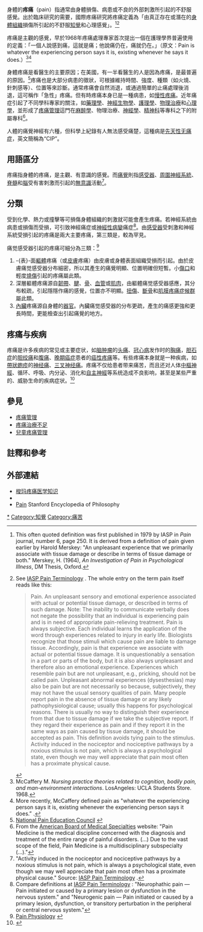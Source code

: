 {{Infobox symptom
|  Image          = OuchFlintGoodrichShot1941.jpg
|  Caption        = 一位婦女在抽血時表情痛苦
|  Field          = [[神經內科|神經內科]]
|  ICD10          = {{ICD10|R|52}}
|  ICD9           = {{ICD9|338}}
|  MedlinePlus    = 002164
|  DiseasesDB     = 9503
|  MeshID         = D010146
}}

身體的'''疼痛'''（pain）指通常由身體損傷、病患或不良的外部刺激所引起的不舒服感覺。出於臨床研究的需要，國際疼痛研究{{tsl|en|International Association for the Study of Pain|國際疼痛研究協會}}將疼痛定義為「由真正存在或潛在的[[身體組織|身體組織]]損傷所引起的不舒服[[知覺|知覺]]和心理感覺」。<ref>This often quoted definition was first published in 1979 by IASP in ''Pain'' journal, number 6, page 250. It is derived from a definition of pain given earlier by Harold Merskey: "An unpleasant experience that we primarily associate with tissue damage or describe in terms of tissue damage or both." Merskey, H. (1964), ''An Investigation of Pain in Psychological Illness'', DM Thesis, Oxford.</ref><ref name="IASPterms">See [http://www.iasp-pain.org/AM/Template.cfm?Section=General_Resource_Links&Template=/CM/HTMLDisplay.cfm&ContentID=3058 IASP Pain Terminology] {{webarchive|url=https://web.archive.org/web/20080512061229/http://www.iasp-pain.org/AM/Template.cfm?Section=General_Resource_Links&Template=%2FCM%2FHTMLDisplay.cfm&ContentID=3058 |date=2008-05-12 }}. The whole entry on the term pain itself reads like this:
<blockquote>
Pain. An unpleasant sensory and emotional experience associated with actual or potential tissue damage, or described in terms of such damage. Note: The inability to communicate verbally does not negate the possibility that an individual is experiencing pain and is in need of appropriate pain-relieving treatment. Pain is always subjective. Each individual learns the application of the word through experiences related to injury in early life. Biologists recognize that those stimuli which cause pain are liable to damage tissue. Accordingly, pain is that experience we associate with actual or potential tissue damage. It is unquestionably a sensation in a part or parts of the body, but it is also always unpleasant and therefore also an emotional experience. Experiences which resemble pain but are not unpleasant, e.g., pricking, should not be called pain. Unpleasant abnormal experiences (dysesthesias) may also be pain but are not necessarily so because, subjectively, they may not have the usual sensory qualities of pain. Many people report pain in the absence of tissue damage or any likely pathophysiological cause; usually this happens for psychological reasons. There is usually no way to distinguish their experience from that due to tissue damage if we take the subjective report. If they regard their experience as pain and if they report it in the same ways as pain caused by tissue damage, it should be accepted as pain. This definition avoids tying pain to the stimulus. Activity induced in the nociceptor and nociceptive pathways by a noxious stimulus is not pain, which is always a psychological state, even though we may well appreciate that pain most often has a proximate physical cause.
</blockquote>
</ref>

疼痛是主觀的感覺，早於1968年疼痛處理專家{{link-en|马戈·麦加费利|Margo McCaffery}}首次提出一個在護理學界普遍使用的定義：「一個人說感到痛，這就是痛；他說痛仍在，痛就仍在。」（原文：Pain is whatever the experiencing person says it is, existing whenever he says it does.）<ref>McCaffery M. ''Nursing practice theories related to cognition, bodily pain, and man-environment interactions''. LosAngeles: UCLA Students Store. 1968.</ref><ref>More recently, McCaffery defined pain as "whatever the experiencing person says it is, existing whenever the experiencing person says it does.” {{cite book |author=Pasero, Chris; McCaffery, Margo |title=Pain: clinical manual |publisher=Mosby |location=St. Louis |year=1999 |pages= |isbn=0-8151-5609-X |oclc= |doi= |accessdate=}}.</ref>

身體疼痛是看醫生的主要原因；在美國，有一半看醫生的人是因為疼痛，是最普遍的原因。<ref>[http://www.npecweb.org/aboutnpec.asp?id=22&selMenu=2,8 National Pain Education Council] {{webarchive|url=https://web.archive.org/web/20080613224535/http://www.npecweb.org/aboutnpec.asp?id=22&selMenu=2,8 |date=2008-06-13 }}</ref>疼痛也是大部分病患的徵狀，可根據維持時間、強度、種類（如火燒、針刺感等）、位置等來診斷。通常疼痛會自然消退，或通過簡單的止痛處理後消退，這可稱作「急性」疼痛。但有時疼痛本身已是一種病患，如[[慢性疼痛|慢性疼痛]]。近年痛症引起了不同學科專家的關注，如[[藥理學|藥理學]]、[[神經生物學|神經生物學]]、[[護理學|護理學]]、[[物理治療|物理治療]]和[[心理學|心理學]]，並形成了[[疼痛管理|疼痛管理]]這門在[[麻醉學|麻醉學]]、物理治療、[[神經學|神經學]]、[[精神科|精神科]]等專科之下的附屬專科<ref>From the [http://www.abms.org/Who_We_Help/Consumers/About_Physician_Specialties/physical.aspx American Board of Medical Specialties] {{webarchive|url=https://web.archive.org/web/20080516091310/http://www.abms.org/Who_We_Help/Consumers/About_Physician_Specialties/physical.aspx |date=2008-05-16 }} website: "Pain Medicine is the medical discipline concerned with the diagnosis and treatment of the entire range of painful disorders. (...) Due to the vast scope of the field, Pain Medicine is a multidisciplinary subspecialty (...)."</ref>。

人體的痛覺神經有六種，但科學上紀錄有人無法感受痛楚，這種病是[[先天性痛覺不敏感合併無汗症|先天性无痛症]]，英文簡稱為“CIP”。

==用語區分==
疼痛指身體的疼痛，是主觀、有意識的感覺。而[[痛覺|痛覺]]則指[[感受器|感受器]]、[[周圍神經系統|周圍神經系統]]、[[脊髓|脊髓]]和[[腦|腦]]受有害刺激而引起的[[無意識|無意識]]活動<ref name="nociIASP">"Activity induced in the nociceptor and nociceptive pathways by a noxious stimulus is not pain, which is always a psychological state, even though we may well appreciate that pain most often has a proximate physical cause." Source: [http://www.iasp-pain.org/AM/Template.cfm?Section=General_Resource_Links&Template=/CM/HTMLDisplay.cfm&ContentID=3058 IASP Pain Terminology] {{webarchive|url=https://web.archive.org/web/20080512061229/http://www.iasp-pain.org/AM/Template.cfm?Section=General_Resource_Links&Template=%2FCM%2FHTMLDisplay.cfm&ContentID=3058 |date=2008-05-12 }}.</ref>。

==分類==
{{tsl|en|nociceptor|痛觉感受器}}受到化學、熱力或撞擊等可損傷身體組織的刺激就可能會產生疼痛。若神經系統由病患或損傷而受損，可引致神經痛症或[[神經性病變|神經性病變]]痛症<ref>Compare definitions at [http://www.iasp-pain.org/AM/Template.cfm?Section=General_Resource_Links&Template=/CM/HTMLDisplay.cfm&ContentID=3058 IASP Pain Terminology] {{webarchive|url=https://web.archive.org/web/20080512061229/http://www.iasp-pain.org/AM/Template.cfm?Section=General_Resource_Links&Template=%2FCM%2FHTMLDisplay.cfm&ContentID=3058 |date=2008-05-12 }}: "Neurophathic pain — Pain initiated or caused by a primary lesion or dysfunction in the nervous system." and "Neurogenic pain — Pain initiated or caused by a primary lesion, dysfunction, or transitory perturbation in the peripheral or central nervous system."</ref>。由[[感受器|感受器]]受刺激和神經系統受損引起的疼痛是兩大主要疼痛，第三類是{{tsl|en|Psychalgia|精神性疼痛}}，較為罕見。

痛觉感受器引起的疼痛可細分為三類：<ref>[http://paineraserindia.com/doctors/pain-articles/PhysiologyOfPain.jsp Pain Physiology] {{webarchive|url=https://web.archive.org/web/20080401030947/http://www.paineraserindia.com/doctors/pain-articles/PhysiologyOfPain.jsp |date=2008-04-01 }}</ref>

#-{表}-面[[軀體神經系統|軀體]]疼痛（或[[皮膚|皮膚]]疼痛）由皮膚或身體表面組織受損而引起。由於皮膚痛觉感受器分布細密，所以其產生的痛覺明顯、位置明確但短暫。小[[傷口|傷口]]和輕度[[燒傷|燒傷]]引起的疼痛屬此類。
#深層軀體疼痛源自[[韌帶|韌帶]]、[[腱|腱]]、[[骨|骨]]、[[血管|血管]]或[[肌肉|肌肉]]，由軀體痛觉感受器感應，其分布較疏，引起隱隱作痛的感覺，位置亦不明顯。[[扭傷|扭傷]]、[[斷骨|斷骨]]和[[肌膜疼痛症候群|肌膜疼痛症候群]]屬此類。
#[[內臟|內臟]]疼痛源自身體的[[器官|器官]]。內臟痛觉感受器的分布更疏，產生的痛感更強和更長時間，更能檢查出引起痛覺的地方。

==疼痛与疾病==
疼痛是许多疾病的常见或主要症状，如[[脑肿瘤|脑肿瘤]]的[[头痛|头痛]]、[[冠心病|冠心病]]发作时的[[胸痛|胸痛]]，[[胆石症|胆石症]]的[[胆绞痛|胆绞痛]]和[[腹痛|腹痛]]、[[癌症分期|晚期癌症]]患者的[[癌痛|癌性疼痛]]等。有些疼痛本身就是一种疾病，如[[帶狀皰疹|帶狀皰疹]]的[[神经痛|神经痛]]、[[三叉神经痛|三叉神经痛]]。疼痛不仅给患者带来痛苦，而且还对人体[[中樞神經|中樞神經]]、循环、呼吸、内分泌、消化和[[自主神經|自主神經]]等系统造成不良影响，甚至是某些严重的、威胁生命的疾病症状。<ref> {{Cite book | author = 王惠霞 | title = 麻醉与疼痛 | publisher = 世界图书出版广东有限公司 | pages = 2 | ISBN = 978-7-5100-4566-0 | accessdate = 2017-06-28 | language = 中文  }} </ref>

==參見==
*[[疼痛管理|疼痛管理]]
*[[疼痛治療不足|疼痛治療不足]]
*[[兒童疼痛管理|兒童疼痛管理]]

==註釋和參考==
{{reflist|2}}

==外部連結==
{{Commons cat}}
{{Wikiquote}}
*[https://web.archive.org/web/20180708021844/http://somapain.com/ 梭玛疼痛医学知识]
* {{DMOZ|/Health/Senses/Touch_and_Sensation/Pain}}
* [http://plato.stanford.edu/entries/pain/ Pain] {{Wayback|url=http://plato.stanford.edu/entries/pain/ |date=20180426124504 }} Stanford Encyclopedia of Philosophy

{{感觉系统}}
{{躯体感觉系统}}
{{Pain}}

{{Authority control}}
[[Category:疼痛|*]]
[[Category:知覺|Category:知覺]]
[[Category:痛苦|Category:痛苦]]